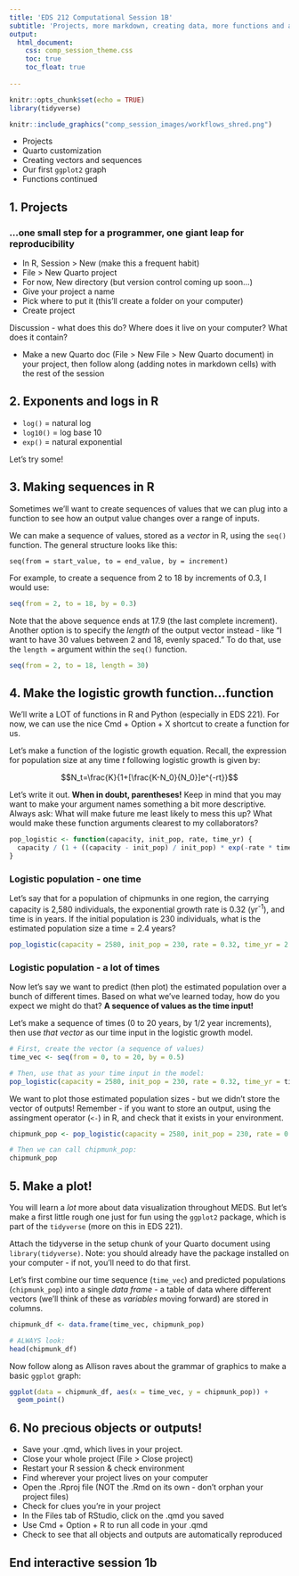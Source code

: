 ```yaml
---
title: 'EDS 212 Computational Session 1B'
subtitle: 'Projects, more markdown, creating data, more functions and a ggplot2 graph'
output: 
  html_document:
    css: comp_session_theme.css
    toc: true
    toc_float: true
  
---
```


```r
knitr::opts_chunk$set(echo = TRUE)
library(tidyverse)
```

```r
knitr::include_graphics("comp_session_images/workflows_shred.png")
```

- Projects
- Quarto customization
- Creating vectors and sequences
- Our first `ggplot2` graph
- Functions continued

## 1. Projects

### ...one small step for a programmer, one giant leap for reproducibility

- In R, Session > New (make this a frequent habit)
- File > New Quarto project
- For now, New directory (but version control coming up soon...)
- Give your project a name
- Pick where to put it (this'll create a folder on your computer)
- Create project

Discussion - what does this do? Where does it live on your computer? What does it contain? 

- Make a new Quarto doc (File > New File > New Quarto document) in your project, then follow along (adding notes in markdown cells) with the rest of the session

## 2. Exponents and logs in R 

- `log()` = natural log
- `log10()` = log base 10
- `exp()` = natural exponential

Let's try some! 

## 3. Making sequences in R

Sometimes we'll want to create sequences of values that we can plug into a function to see how an output value changes over a range of inputs. 

We can make a sequence of values, stored as a *vector* in R, using the `seq()` function. The general structure looks like this: 

`seq(from = start_value, to = end_value, by = increment)`

For example, to create a sequence from 2 to 18 by increments of 0.3, I would use: 

```r
seq(from = 2, to = 18, by = 0.3)
```

Note that the above sequence ends at 17.9 (the last complete increment). Another option is to specify the *length* of the output vector instead - like "I want to have 30 values between 2 and 18, evenly spaced." To do that, use the `length = ` argument within the `seq()` function. 

```r
seq(from = 2, to = 18, length = 30)
```

## 4. Make the logistic growth function...function

We'll write a LOT of functions in R and Python (especially in EDS 221). For now, we can use the nice Cmd + Option + X shortcut to create a function for us.

Let's make a function of the logistic growth equation. Recall, the expression for population size at any time *t* following logistic growth is given by: 

$$N_t=\frac{K}{1+[\frac{K-N_0}{N_0}]e^{-rt}}$$

Let's write it out. **When in doubt, parentheses!** Keep in mind that you may want to make your argument names something a bit more descriptive. Always ask: What will make future me least likely to mess this up? What would make these function arguments clearest to my collaborators? 

```r
pop_logistic <- function(capacity, init_pop, rate, time_yr) {
  capacity / (1 + ((capacity - init_pop) / init_pop) * exp(-rate * time_yr))
}
```

### Logistic population - one time

Let's say that for a population of chipmunks in one region, the carrying capacity is 2,580 individuals, the exponential growth rate is 0.32 (yr^-1^), and time is in years. If the initial population is 230 individuals, what is the estimated population size a time = 2.4 years?

```r
pop_logistic(capacity = 2580, init_pop = 230, rate = 0.32, time_yr = 2.4)
```

### Logistic population - a lot of times

Now let's say we want to predict (then plot) the estimated population over a bunch of different times. Based on what we've learned today, how do you expect we might do that? **A sequence of values as the time input!** 

Let's make a sequence of times (0 to 20 years, by 1/2 year increments), then use *that vector* as our time input in the logistic growth model. 

```r
# First, create the vector (a sequence of values)
time_vec <- seq(from = 0, to = 20, by = 0.5)

# Then, use that as your time input in the model:
pop_logistic(capacity = 2580, init_pop = 230, rate = 0.32, time_yr = time_vec)
```

We want to plot those estimated population sizes - but we didn't store the vector of outputs! Remember - if you want to store an output, using the assingment operator (`<-`) in R, and check that it exists in your environment. 

```r
chipmunk_pop <- pop_logistic(capacity = 2580, init_pop = 230, rate = 0.32, time_yr = time_vec)

# Then we can call chipmunk_pop:
chipmunk_pop
```
## 5. Make a plot! 

You will learn a *lot* more about data visualization throughout MEDS. But let's make a first little rough one just for fun using the `ggplot2` package, which is part of the `tidyverse` (more on this in EDS 221). 

Attach the tidyverse in the setup chunk of your Quarto document using `library(tidyverse)`. Note: you should already have the package installed on your computer - if not, you'll need to do that first. 

Let's first combine our time sequence (`time_vec`) and predicted populations (`chipmunk_pop`) into a single *data frame* - a table of data where different vectors (we'll think of these as *variables* moving forward) are stored in columns. 

```r
chipmunk_df <- data.frame(time_vec, chipmunk_pop)

# ALWAYS look:
head(chipmunk_df)
```

Now follow along as Allison raves about the grammar of graphics to make a basic `ggplot` graph:

```r
ggplot(data = chipmunk_df, aes(x = time_vec, y = chipmunk_pop)) +
  geom_point()
```

## 6. No precious objects or outputs! 

- Save your .qmd, which lives in your project. 
- Close your whole project (File > Close project)
- Restart your R session & check environment 
- Find wherever your project lives on your computer
- Open the .Rproj file (NOT the .Rmd on its own - don't orphan your project files)
- Check for clues you're in your project 
- In the Files tab of RStudio, click on the .qmd you saved
- Use Cmd + Option + R to run all code in your .qmd
- Check to see that all objects and outputs are automatically reproduced

## End interactive session 1b

